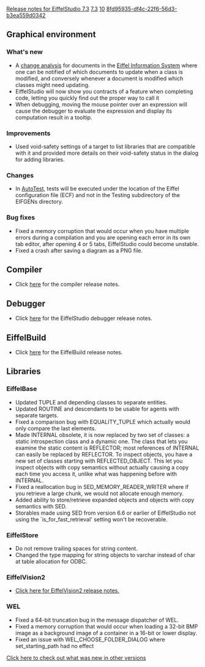 [[Property:title|Release notes for EiffelStudio 7.3]]
[[Property:link_title|7.3]]
[[Property:weight|10]]
[[Property:uuid|8fd95935-df4c-22f6-56d3-b3ea559d0342]]
==Graphical environment==

===What's new===
* A [[change analysis]] for documents in the [[Eiffel Information System]] where one can be notified of which documents to update when a class is modified, and conversely whenever a document is modified which classes might need updating.
* EiffelStudio will now show you contracts of a feature when completing code, letting you quickly find out the proper way to call it
* When debugging, moving the mouse pointer over an expression will cause the debugger to evaluate the expression and display its computation result in a tooltip.

===Improvements===
* Used void-safety settings of a target to list libraries that are compatible with it and provided more details on their void-safety status in the dialog for adding libraries.

===Changes===
* In [[AutoTest]], tests will be executed under the location of the Eiffel configuration file (ECF) and not in the Testing subdirectory of the EIFGENs directory.

===Bug fixes===
* Fixed a memory corruption that would occur when you have multiple errors during a compilation and you are opening each error in its own tab editor, after opening 4 or 5 tabs, EiffelStudio could become unstable. 
* Fixed a crash after saving a diagram as a PNG file.

==Compiler==
* Click [[Major changes between ISE Eiffel 7.2 and ISE Eiffel 7.3|here]] for the compiler release notes.

==Debugger==
* Click [[Release notes for EiffelStudio 7.3 related to the debugger|here]]  for the EiffelStudio debugger release notes.

==EiffelBuild==
* Click [[EiffelBuild Version History|here]]  for the EiffelBuild release notes.

==Libraries==

===EiffelBase===
* Updated <e>TUPLE</e> and depending classes to separate entities.
* Updated <e>ROUTINE</e> and descendants to be usable for agents with separate targets.
* Fixed a comparison bug with <e>EQUALITY_TUPLE</e> which actually would only compare the last elements.
* Made <e>INTERNAL</e> obsolete, it is now replaced by two set of classes: a static introspection class and a dynamic one. The class that lets you examine the static content is <e>REFLECTOR</e>; most references of <e>INTERNAL</e> can easily be replaced by <e>REFLECTOR</e>. To inspect objects, you have a new set of classes starting with <e>REFLECTED_OBJECT</e>. This let you inspect objects with copy semantics without actually causing a copy each time you access it, unlike what was happening before with <e>INTERNAL</e>.
* Fixed a reallocation bug in <e>SED_MEMORY_READER_WRITER</e> where if you retrieve a large chunk, we would not allocate enough memory.
* Added ability to store/retrieve expanded objects and objects with copy semantics with SED.
* Storables made using SED from version 6.6 or earlier of EiffelStudio not using the `is_for_fast_retrieval' setting won't be recoverable.

===EiffelStore===
* Do not remove trailing spaces for string content.
* Changed the type mapping for string objects to varchar instead of char at table allocation for ODBC.

===EiffelVision2===
* [[Revisions and Bug Fixes|Click here for EiffelVision2 release notes.]]

===WEL===
* Fixed a 64-bit truncation bug in the message dispatcher of WEL.
* Fixed a memory corruption that would occur when loading a 32-bit BMP image as a background image of a container in a 16-bit or lower display.
* Fixed an issue with <e>WEL_CHOOSE_FOLDER_DIALOG</e> where <e>set_starting_path</e> had no effect

[[EiffelStudio release notes|Click here to check out what was new in other versions]]

